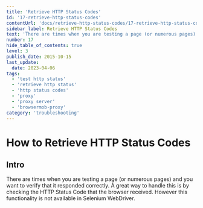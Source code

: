 ```yaml
---
title: 'Retrieve HTTP Status Codes'
id: '17-retrieve-http-status-codes'
contentUrl: 'docs/retrieve-http-status-codes/17-retrieve-http-status-codes'
sidebar_label: Retrieve HTTP Status Codes
text: 'There are times when you are testing a page (or numerous pages) and you want to verify that it responded correctly. A great way to handle this is by checking the HTTP Status Code that the browser received. However this functionality is not available in Selenium WebDriver.'
number: 17
hide_table_of_contents: true
level: 3
publish_date: 2015-10-15
last_update:
  date: 2023-04-06
tags:
  - 'test http status'
  - 'retrieve http status'
  - 'http status codes'
  - 'proxy'
  - 'proxy server'
  - 'browsermob-proxy'
category: 'troubleshooting'
---
```


# How to Retrieve HTTP Status Codes

## Intro

There are times when you are testing a page (or numerous pages) and you want to verify that it responded correctly. A great way to handle this is by checking the HTTP Status Code that the browser received. However this functionality is not available in Selenium WebDriver.


<DropdownMarkdown folderName='17-retrieve-http-status-codes' />
